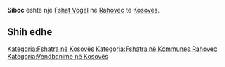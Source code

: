 {{Fshat në Kosovës
 | Emri                = Siboc
| sqi_N_name = Siboc
| sqi_N_FULL_NAME_RO = Siboc
| sqi_N_FULL_NAME_ND_RO = Siboc
| sqi_N_SORT_NAME_RG = SIBOC
| sqi_N_FULL_NAME_RG = Siboc
| sqi_N_FULL_NAME_ND_RG = Siboc
| sqi_V_name = Sibovc
| sqi_V_FULL_NAME_RO = Sibovc
| sqi_V_FULL_NAME_ND_RO = Sibovc
| sqi_V_SORT_NAME_RG = SIBOVC
| sqi_V_FULL_NAME_RG = Sibovc
| sqi_V_FULL_NAME_ND_RG = Sibovc
| srp_N_name = Sibovac
| srp_N_FULL_NAME_RO = Sibovac
| srp_N_FULL_NAME_ND_RO = Sibovac
| srp_N_SORT_NAME_RG = SIBOVAC
| srp_N_FULL_NAME_RG = Sibovac
| srp_N_FULL_NAME_ND_RG = Sibovac
| srp_NS_name = Сибовац
| srp_NS_FULL_NAME_RO = Сибовац
| srp_NS_FULL_NAME_ND_RO = Сибовац
| srp_NS_SORT_NAME_RG = СИБОВАЦ
| srp_NS_FULL_NAME_RG = Сибовац
| srp_NS_FULL_NAME_ND_RG = Сибовац

 | Emri (Rasa dhanore) = 
 | Figura              = 
 | Shteti              = Kosovo
 | Komuna              = Rahovec
 | Kodi postar         = 
 | Sipërfaqja          = 

 | Popullsia           = 

 | Regj. i popullsisë  = 
 | Dend. e popullsisë  = 
 | Faqja zyrtare       = 
 <!--- Koordinatat ----> 
 | Gjerësia            = 42.687965
 | Gjatësia            = 21.008989
 | Lartësia            = 
}}
'''Siboc''' është një [[Fshat Vogel]] në [[Rahovec]] të [[Kosovës]].

<!-- == Gjeografia == -->
<!-- == Historia == -->
<!-- == Demografia == -->
== Shih edhe ==
{{Komuna Rahovec}}
{{Kosovo-Administrata-Cung}}

[[Kategoria:Fshatra në Kosovës]]
[[Kategoria:Fshatra në Kommunes Rahovec]]
[[Kategoria:Vendbanime në Kosovës]]